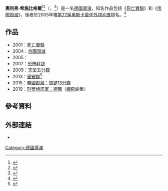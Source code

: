 {{noteTA|
|G1=Movie
|G2=TV
}}
{{Infobox person
| name         = 奧利弗·希施比格爾
| native_name = Oliver Hirschbiegel
| native_name_lang = 德語
| image        = MJK35777 Oliver Hirschbiegel (Der Gleiche Himmel, Berlinale 2017).jpg
| caption      = 希施比格爾於[[第67届柏林電影節|第67届柏林電影節]]
| birth_date   = {{birth date and age|1957|12|29|df=yes}}
| birth_place  = {{西德}}[[漢堡|漢堡]]
| years_active = 1986年至今
| occupation   = 導演

}}

'''奧利弗·希施比格爾'''<ref name="xinhuanet">{{cite web |editor=张樵苏 |title=第65届柏林电影节谁欲“争熊” |url=http://www.xinhuanet.com/world/2015-02/06/c_1114280838.htm |website=新华网 |quote=22、《埃尔泽》（德国）导演：奥利弗·希施比格尔 |access-date={{dts|2019|11|1}} |language=zh |archive-date=2020-09-17 |archive-url=https://web.archive.org/web/20200917204305/http://www.xinhuanet.com/world/2015-02/06/c_1114280838.htm |dead-url=no }}</ref><ref name="channel4">{{cite interview|last=Hirschbiegel |first=Oliver |author-link=奧利弗·希施比格爾 |date={{dts|2013|9|5}} |title=Interview with German director Oliver Hirschbiegel |url=https://www.youtube.com/watch?v=pqJjiC5Wc98&t=16 |work=Channel 4 News |via=YouTube |access-date={{2019|11|1}} |language=en}}</ref>（{{lang|de|Oliver Hirschbiegel}}，{{bd|1957年|12月29日}}<ref>{{cite web |title=Oliver Hirschbiegel |url=http://www.filmportal.de/df/84/Uebersicht,,,,,,,,EF764D2DC6CD2394E03053D50B371C7C,,,,,,,,,,,,,,,,,,,,,,,,,,,.html |website={{link-en|filmportal.de}} |dead-url=yes |archive-url=https://web.archive.org/web/20110927031639/http://www.filmportal.de/df/84/Uebersicht,,,,,,,,EF764D2DC6CD2394E03053D50B371C7C,,,,,,,,,,,,,,,,,,,,,,,,,,,.html |archive-date=2011-09-27 |language=en |access-date=2015-01-02 }}</ref>）是一名[[德國|德國]][[導演|導演]]，知名作品包括《[[死亡實驗|死亡實驗]]》和《[[帝國毀滅|帝國毀滅]]》，後者於2005年獲[[第77届奥斯卡金像獎|第77届]][[奥斯卡最佳外語片獎|奥斯卡最佳外語片獎]]提名。<ref>{{cite news |first=Andrea |last=Gronvall |date={{dts|2009|5|9}} |title=Downfall |url=http://www.chicagoreader.com/chicago/downfall/Film?oid=1052571 |work={{link-en|芝加哥讀者|Chicago Reader|ЯEADER}} |access-date={{dts|2013|10|18}} |language=en |archive-date=2018-06-27 |archive-url=https://web.archive.org/web/20180627173601/https://www.chicagoreader.com/chicago/downfall/Film?oid=1052571 |dead-url=no }}</ref>

==作品==
* 2001：[[死亡實驗|死亡實驗]]
* 2004：[[帝國毀滅|帝國毀滅]]
* 2005：{{link-de|一名很普通的猶太人|Ein ganz gewöhnlicher Jude (Film)}}
* 2007：[[恐怖拜訪|恐怖拜訪]]
* 2009：[[天堂五分鐘|天堂五分鐘]]
* 2013：[[黛安娜_(電影)|黛安娜]]<ref name="BBC News">{{cite news |date={{dts|2012|2|9}} |title=Naomi Watts lands Princess Diana role |url=https://www.bbc.com/news/entertainment-arts-16968014 |work=BBC News |access-date={{dts|2012|2|10}} |language=en |archive-date=2019-12-08 |archive-url=https://web.archive.org/web/20191208063812/https://www.bbc.com/news/entertainment-arts-16968014 |dead-url=no }}</ref>
* 2015：[[帝國毀滅：關鍵13分鐘|帝國毀滅：關鍵13分鐘]]
* 2019：[[刑案偵訊室：德國|刑案偵訊室：德國]]（[[網飛|網飛]]劇集）

==參考資料==
{{reflist}}

==外部連結==
*{{IMDb name|386570}}

<!--{{Oliver Hirschbiegel}}-->

{{Authority control}}
{{DEFAULTSORT:Hirschbiegel, Oliver}}
[[Category:德國導演|Category:德國導演]]